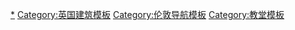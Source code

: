 {{Navbox
|name    = 伦敦教堂
|state = <includeonly>collapsed</includeonly><noinclude>display</noinclude>
|title   = [[伦敦教堂列表|伦敦教堂]]
|list1 = {{伦敦市教堂|child}}
|list2 = {{巴尼特教堂|child}}
|list3 = {{卡姆登教堂|child}}
|list4 = {{格林尼治教堂|child}}
|list5 = {{哈克尼教堂|child}}
|list6 = {{哈默史密斯-富勒姆|child}}
|list7 = {{伊斯灵顿教堂|child}}
|list8 = {{肯辛顿-切尔西教堂|child}}
|list9 = {{兰贝斯教堂|child}}
|list10 = {{萨瑟克教堂|child}}
|list11 = {{陶尔哈姆莱茨教堂|child}}
|list12 = {{威斯特敏特市教堂|child}}
}}
<noinclude>
[[Category:伦敦教堂|*]]
[[Category:英国建筑模板]]
[[Category:伦敦导航模板]]
[[Category:教堂模板]]
</noinclude>